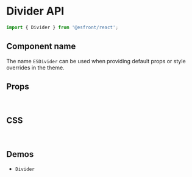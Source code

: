 
<Meta title="Components API/Divider" />

# Divider API

```js
import { Divider } from '@esfront/react';
```

## Component name

The name `ESDivider` can be used when providing default props or style overrides in the theme.

## Props

<TableInterface name="DividerProps" variant="props" />

<br />

## CSS

<TableInterface name="DividerClasses" variant="css" />

<br />

## Demos

<ul>
  <li>
    <LinkTo kind="components-Divider" story="demo">
      <code>Divider</code>
    </LinkTo>
  </li>
</ul>

